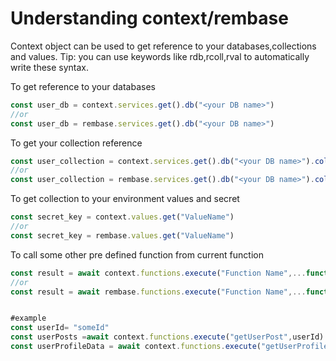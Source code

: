 
# Understanding context/rembase

Context object can be used to get reference to your databases,collections and values.
Tip: you can use keywords like rdb,rcoll,rval to automatically write these syntax.

To get reference to your databases
```js 
const user_db = context.services.get().db("<your DB name>")
//or 
const user_db = rembase.services.get().db("<your DB name>")

```

To get your collection reference
```js
const user_collection = context.services.get().db("<your DB name>").collection("<Your collection name>")
//or
const user_collection = rembase.services.get().db("<your DB name>").collection("<Your collection name>")

```

To get collection to your environment values and secret

```js
const secret_key = context.values.get("ValueName")
//or
const secret_key = rembase.values.get("ValueName")

```

To call some other pre defined function from current function

```js
const result = await context.functions.execute("Function Name",...function params)
//or
const result = await rembase.functions.execute("Function Name",...function params)


#example
const userId= "someId"
const userPosts =await context.functions.execute("getUserPost",userId)
const userProfileData = await context.functions.execute("getUserProfileData",userId)
```

